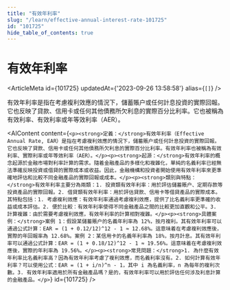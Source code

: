 ```yaml
---
title: "有效年利率"
slug: "/learn/effective-annual-interest-rate-101725"
id: "101725"
hide_table_of_contents: true
---
```



# 有效年利率

<ArticleMeta id={101725} updatedAt={'2023-09-26 13:58:58'} alias={`[]`} />
<div className='border-solid border-b border-t-0 my-4 border-[var(--ifm-color-gray-300)]' />

有效年利率是指在考慮複利效應的情況下，儲蓄賬户或任何計息投資的實際回報。它也反映了貸款、信用卡或任何其他債務所欠利息的實際百分比利率。它也被稱為有效利率、有效利率或年等效利率（AER）。

<AIContent content={`<p><strong>定義：</strong>有效年利率（Effective Annual Rate, EAR）是指在考慮複利效應的情況下，儲蓄賬户或任何計息投資的實際回報。它也反映了貸款、信用卡或任何其他債務所欠利息的實際百分比利率。有效年利率也被稱為有效利率、實際利率或年等效利率（AER）。</p><p><strong>起源：</strong>有效年利率的概念起源於金融市場對利率計算的需求。隨着金融產品的多樣化和複雜化，單純的名義利率已經無法準確反映投資或借貸的實際成本或收益。因此，金融機構和投資者開始使用有效年利率來更準確地評估和比較不同金融產品的實際回報或成本。</p><p><strong>類別與特點：</strong>有效年利率主要分為兩類：1. 投資類有效年利率：用於評估儲蓄賬户、定期存款等投資產品的實際回報。2. 借貸類有效年利率：用於評估貸款、信用卡等借貸產品的實際成本。其特點包括：1. 考慮複利效應：有效年利率通過考慮複利效應，提供了比名義利率更準確的收益或成本評估。2. 便於比較：有效年利率使得不同金融產品之間的比較更加直觀和公平。3. 計算複雜：由於需要考慮複利效應，有效年利率的計算相對複雜。</p><p><strong>具體案例：</strong>案例 1：假設某儲蓄賬户的名義年利率為 12%，按月複利。其有效年利率可以通過公式計算：EAR = (1 + 0.12/12)^12 - 1 ≈ 12.68%。這意味着在考慮複利效應後，實際的年回報率為 12.68%。案例 2：某信用卡的名義年利率為 18%，按月計息。其有效年利率可以通過公式計算：EAR = (1 + 0.18/12)^12 - 1 ≈ 19.56%。這意味着在考慮複利效應後，實際的年利率為 19.56%。</p><p><strong>常見問題：</strong>1. 為什麼有效年利率比名義利率高？因為有效年利率考慮了複利效應，而名義利率沒有。2. 如何計算有效年利率？可以使用公式：EAR = (1 + i/n)^n - 1，其中 i 為名義利率，n 為每年的複利次數。3. 有效年利率適用於所有金融產品嗎？是的，有效年利率可以用於評估任何涉及利息計算的金融產品。</p>`} id={101725} />

